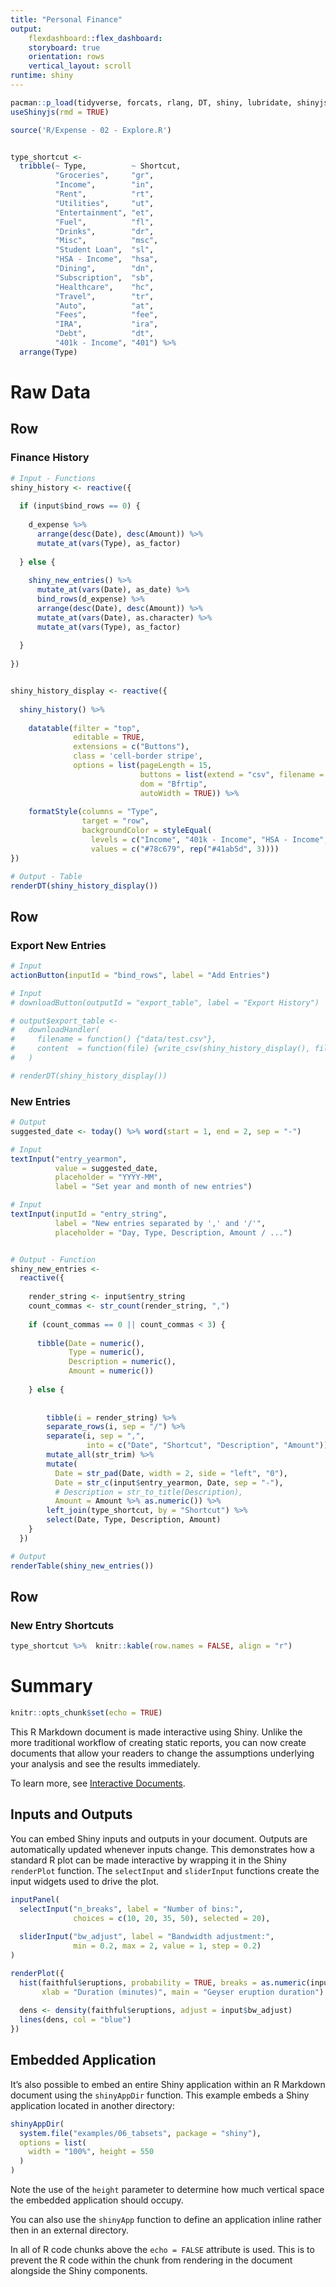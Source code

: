 ```yaml
---
title: "Personal Finance"
output: 
    flexdashboard::flex_dashboard:
    storyboard: true
    orientation: rows
    vertical_layout: scroll
runtime: shiny
---
```



```r
pacman::p_load(tidyverse, forcats, rlang, DT, shiny, lubridate, shinyjs, shinyBS)
useShinyjs(rmd = TRUE)

source('R/Expense - 02 - Explore.R')


type_shortcut <- 
  tribble(~ Type,          ~ Shortcut,
          "Groceries",     "gr",
          "Income",        "in",
          "Rent",          "rt",
          "Utilities",     "ut",
          "Entertainment", "et",
          "Fuel",          "fl",
          "Drinks",        "dr",
          "Misc",          "msc",
          "Student Loan",  "sl",
          "HSA - Income",  "hsa",
          "Dining",        "dn",
          "Subscription",  "sb",
          "Healthcare",    "hc",
          "Travel",        "tr",
          "Auto",          "at",
          "Fees",          "fee",
          "IRA",           "ira",
          "Debt",          "dt",
          "401k - Income", "401") %>%
  arrange(Type)

```

# Raw Data


## Row


### Finance History

```r

# Input - Functions
shiny_history <- reactive({
  
  if (input$bind_rows == 0) {
    
    d_expense %>% 
      arrange(desc(Date), desc(Amount)) %>% 
      mutate_at(vars(Type), as_factor)      
    
  } else {
    
    shiny_new_entries() %>%
      mutate_at(vars(Date), as_date) %>%
      bind_rows(d_expense) %>%
      arrange(desc(Date), desc(Amount)) %>%
      mutate_at(vars(Date), as.character) %>% 
      mutate_at(vars(Type), as_factor) 
    
  }
  
})


shiny_history_display <- reactive({
  
  shiny_history() %>% 
    
    datatable(filter = "top",
              editable = TRUE,
              extensions = c("Buttons"),
              class = 'cell-border stripe',
              options = list(pageLength = 15,
                             buttons = list(extend = "csv", filename = "test"),
                             dom = "Bfrtip",
                             autoWidth = TRUE)) %>% 
    
    formatStyle(columns = "Type", 
                target = "row",
                backgroundColor = styleEqual(
                  levels = c("Income", "401k - Income", "HSA - Income", "IRA"),
                  values = c("#78c679", rep("#41ab5d", 3))))
})

# Output - Table
renderDT(shiny_history_display())

```


## Row

### Export New Entries
```r

# Input
actionButton(inputId = "bind_rows", label = "Add Entries")

# Input
# downloadButton(outputId = "export_table", label = "Export History")

# output$export_table <- 
#   downloadHandler(
#     filename = function() {"data/test.csv"},
#     content  = function(file) {write_csv(shiny_history_display(), file)}
#   )

# renderDT(shiny_history_display())

```


### New Entries
```r

# Output
suggested_date <- today() %>% word(start = 1, end = 2, sep = "-")

# Input
textInput("entry_yearmon", 
          value = suggested_date,
          placeholder = "YYYY-MM",
          label = "Set year and month of new entries")

# Input
textInput(inputId = "entry_string",
          label = "New entries separated by ',' and '/'",
          placeholder = "Day, Type, Description, Amount / ...")


# Output - Function
shiny_new_entries <- 
  reactive({
    
    render_string <- input$entry_string
    count_commas <- str_count(render_string, ",")
    
    if (count_commas == 0 || count_commas < 3) {
      
      tibble(Date = numeric(), 
             Type = numeric(), 
             Description = numeric(), 
             Amount = numeric())
      
    } else {
      
      
        tibble(i = render_string) %>%
        separate_rows(i, sep = "/") %>%
        separate(i, sep = ",",
                 into = c("Date", "Shortcut", "Description", "Amount")) %>%
        mutate_all(str_trim) %>%
        mutate(
          Date = str_pad(Date, width = 2, side = "left", "0"),
          Date = str_c(input$entry_yearmon, Date, sep = "-"),
          # Description = str_to_title(Description),
          Amount = Amount %>% as.numeric()) %>%
        left_join(type_shortcut, by = "Shortcut") %>%
        select(Date, Type, Description, Amount)
    }
  })

# Output
renderTable(shiny_new_entries())

```



## Row

### New Entry Shortcuts
```r
type_shortcut %>%  knitr::kable(row.names = FALSE, align = "r")
```


# Summary


```r
knitr::opts_chunk$set(echo = TRUE)
```

This R Markdown document is made interactive using Shiny. Unlike the more traditional workflow of creating static reports, you can now create documents that allow your readers to change the assumptions underlying your analysis and see the results immediately. 

To learn more, see [Interactive Documents](http://rmarkdown.rstudio.com/authoring_shiny.html).

## Inputs and Outputs

You can embed Shiny inputs and outputs in your document. Outputs are automatically updated whenever inputs change.  This demonstrates how a standard R plot can be made interactive by wrapping it in the Shiny `renderPlot` function. The `selectInput` and `sliderInput` functions create the input widgets used to drive the plot.

```r
inputPanel(
  selectInput("n_breaks", label = "Number of bins:",
              choices = c(10, 20, 35, 50), selected = 20),
  
  sliderInput("bw_adjust", label = "Bandwidth adjustment:",
              min = 0.2, max = 2, value = 1, step = 0.2)
)

renderPlot({
  hist(faithful$eruptions, probability = TRUE, breaks = as.numeric(input$n_breaks),
       xlab = "Duration (minutes)", main = "Geyser eruption duration")
  
  dens <- density(faithful$eruptions, adjust = input$bw_adjust)
  lines(dens, col = "blue")
})
```

## Embedded Application

It's also possible to embed an entire Shiny application within an R Markdown document using the `shinyAppDir` function. This example embeds a Shiny application located in another directory:

```r
shinyAppDir(
  system.file("examples/06_tabsets", package = "shiny"),
  options = list(
    width = "100%", height = 550
  )
)
```

Note the use of the `height` parameter to determine how much vertical space the embedded application should occupy.

You can also use the `shinyApp` function to define an application inline rather then in an external directory.

In all of R code chunks above the `echo = FALSE` attribute is used. This is to prevent the R code within the chunk from rendering in the document alongside the Shiny components.



